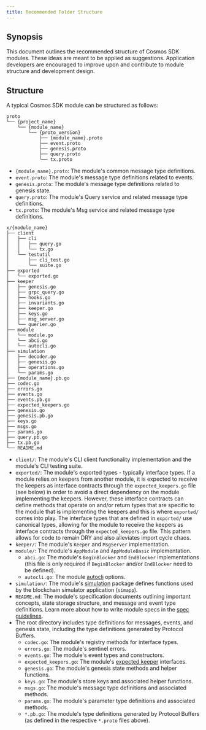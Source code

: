 ```yaml
---
title: Recommended Folder Structure
---
```


## Synopsis

This document outlines the recommended structure of Cosmos SDK modules. These ideas are meant to be applied as suggestions. Application developers are encouraged to improve upon and contribute to module structure and development design.

## Structure

A typical Cosmos SDK module can be structured as follows:

```shell
proto
└── {project_name}
    └── {module_name}
        └── {proto_version}
            ├── {module_name}.proto
            ├── event.proto
            ├── genesis.proto
            ├── query.proto
            └── tx.proto
```

- `{module_name}.proto`: The module's common message type definitions.
- `event.proto`: The module's message type definitions related to events.
- `genesis.proto`: The module's message type definitions related to genesis state.
- `query.proto`: The module's Query service and related message type definitions.
- `tx.proto`: The module's Msg service and related message type definitions.

```shell expandable
x/{module_name}
├── client
│   ├── cli
│   │   ├── query.go
│   │   └── tx.go
│   └── testutil
│       ├── cli_test.go
│       └── suite.go
├── exported
│   └── exported.go
├── keeper
│   ├── genesis.go
│   ├── grpc_query.go
│   ├── hooks.go
│   ├── invariants.go
│   ├── keeper.go
│   ├── keys.go
│   ├── msg_server.go
│   └── querier.go
├── module
│   └── module.go
│   └── abci.go
│   └── autocli.go
├── simulation
│   ├── decoder.go
│   ├── genesis.go
│   ├── operations.go
│   └── params.go
├── {module_name}.pb.go
├── codec.go
├── errors.go
├── events.go
├── events.pb.go
├── expected_keepers.go
├── genesis.go
├── genesis.pb.go
├── keys.go
├── msgs.go
├── params.go
├── query.pb.go
├── tx.pb.go
└── README.md
```

- `client/`: The module's CLI client functionality implementation and the module's CLI testing suite.
- `exported/`: The module's exported types - typically interface types. If a module relies on keepers from another module, it is expected to receive the keepers as interface contracts through the `expected_keepers.go` file (see below) in order to avoid a direct dependency on the module implementing the keepers. However, these interface contracts can define methods that operate on and/or return types that are specific to the module that is implementing the keepers and this is where `exported/` comes into play. The interface types that are defined in `exported/` use canonical types, allowing for the module to receive the keepers as interface contracts through the `expected_keepers.go` file. This pattern allows for code to remain DRY and also alleviates import cycle chaos.
- `keeper/`: The module's `Keeper` and `MsgServer` implementation.
- `module/`: The module's `AppModule` and `AppModuleBasic` implementation.
  - `abci.go`: The module's `BeginBlocker` and `EndBlocker` implementations (this file is only required if `BeginBlocker` and/or `EndBlocker` need to be defined).
  - `autocli.go`: The module [autocli](https://docs.cosmos.network/main/core/autocli) options.
- `simulation/`: The module's [simulation](/docs/sdk/next/documentation/operations/simulator) package defines functions used by the blockchain simulator application (`simapp`).
- `README.md`: The module's specification documents outlining important concepts, state storage structure, and message and event type definitions. Learn more about how to write module specs in the [spec guidelines](/docs/sdk/next/documentation/protocol-development/SPEC_MODULE).
- The root directory includes type definitions for messages, events, and genesis state, including the type definitions generated by Protocol Buffers.
  - `codec.go`: The module's registry methods for interface types.
  - `errors.go`: The module's sentinel errors.
  - `events.go`: The module's event types and constructors.
  - `expected_keepers.go`: The module's [expected keeper](/docs/sdk/next/documentation/module-system/keeper#type-definition) interfaces.
  - `genesis.go`: The module's genesis state methods and helper functions.
  - `keys.go`: The module's store keys and associated helper functions.
  - `msgs.go`: The module's message type definitions and associated methods.
  - `params.go`: The module's parameter type definitions and associated methods.
  - `*.pb.go`: The module's type definitions generated by Protocol Buffers (as defined in the respective `*.proto` files above).
